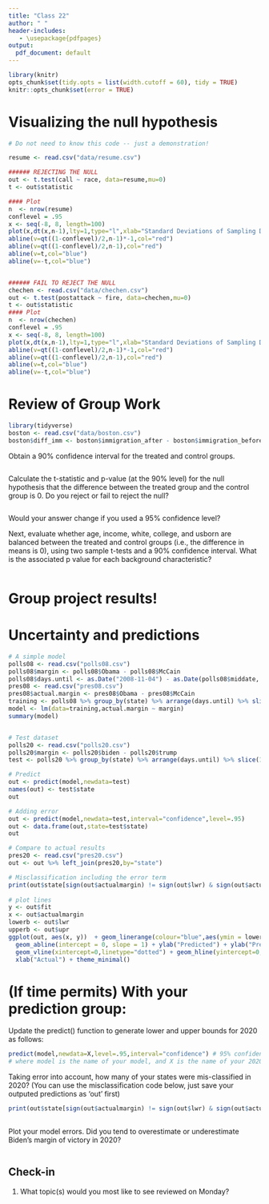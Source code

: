 ```yaml
---
title: "Class 22"
author: " "
header-includes:
   - \usepackage{pdfpages}
output:
  pdf_document: default
---
```


```r
library(knitr)
opts_chunk$set(tidy.opts = list(width.cutoff = 60), tidy = TRUE)
knitr::opts_chunk$set(error = TRUE)
```


# Visualizing the null hypothesis 

```r
# Do not need to know this code -- just a demonstration!

resume <- read.csv("data/resume.csv")

###### REJECTING THE NULL
out <- t.test(call ~ race, data=resume,mu=0)
t <- out$statistic

#### Plot
n  <- nrow(resume)
conflevel = .95
x <- seq(-8, 8, length=100)
plot(x,dt(x,n-1),lty=1,type="l",xlab="Standard Deviations of Sampling Distribution (Centered on 0)")
abline(v=qt((1-conflevel)/2,n-1)*-1,col="red")
abline(v=qt((1-conflevel)/2,n-1),col="red")
abline(v=t,col="blue")
abline(v=-t,col="blue")


###### FAIL TO REJECT THE NULL
chechen <- read.csv("data/chechen.csv")
out <- t.test(postattack ~ fire, data=chechen,mu=0)
t <- out$statistic
#### Plot
n  <- nrow(chechen)
conflevel = .95
x <- seq(-8, 8, length=100)
plot(x,dt(x,n-1),lty=1,type="l",xlab="Standard Deviations of Sampling Distribution (Centered on 0)")
abline(v=qt((1-conflevel)/2,n-1)*-1,col="red")
abline(v=qt((1-conflevel)/2,n-1),col="red")
abline(v=t,col="blue")
abline(v=-t,col="blue")
```

# Review of Group Work 

```r
library(tidyverse)
boston <- read.csv("data/boston.csv")
boston$diff_imm <- boston$immigration_after - boston$immigration_before
```

Obtain a 90% confidence interval for the treated and control groups. 

```r

```

Calculate the t-statistic and p-value (at the 90% level) for the null hypothesis that the difference between the treated group and the control group is 0. Do you reject or fail to reject the null?

```r

```

Would your answer change if you used a 95% confidence level?


Next, evaluate whether age, income, white, college, and usborn are balanced between the treated and control groups (i.e., the difference in means is 0), using two sample t-tests and a 90% confidence interval. What is the associated p value for each background characteristic?

```r


```

# Group project results!

# Uncertainty and predictions

```r
# A simple model
polls08 <- read.csv("polls08.csv")
polls08$margin <- polls08$Obama - polls08$McCain
polls08$days.until <- as.Date("2008-11-04") - as.Date(polls08$middate, "%m/%d/%y")
pres08 <- read.csv("pres08.csv")
pres08$actual.margin <- pres08$Obama - pres08$McCain
training <- polls08 %>% group_by(state) %>% arrange(days.until) %>% slice(1) %>% left_join(pres08,by="state")
model <- lm(data=training,actual.margin ~ margin)
summary(model)


# Test dataset
polls20 <- read.csv("polls20.csv")
polls20$margin <- polls20$biden - polls20$trump
test <- polls20 %>% group_by(state) %>% arrange(days.until) %>% slice(1)  %>% select(margin,state)

# Predict
out <- predict(model,newdata=test)
names(out) <- test$state
out

# Adding error
out <- predict(model,newdata=test,interval="confidence",level=.95)
out <- data.frame(out,state=test$state)
out

# Compare to actual results
pres20 <- read.csv("pres20.csv")
out <- out %>% left_join(pres20,by="state")

# Misclassification including the error term 
print(out$state[sign(out$actualmargin) != sign(out$lwr) & sign(out$actualmargin) != sign(out$upr)])
 
# plot lines
y <- out$fit
x <- out$actualmargin
lowerb <- out$lwr
upperb <- out$upr
ggplot(out, aes(x, y))  + geom_linerange(colour="blue",aes(ymin = lowerb, ymax = upperb)) + 
  geom_abline(intercept = 0, slope = 1) + ylab("Predicted") + ylab("Predicted") + 
  geom_vline(xintercept=0,linetype="dotted") + geom_hline(yintercept=0,linetype="dotted") + 
  xlab("Actual") + theme_minimal()


```




# (If time permits) With your prediction group:

Update the predict() function to generate lower and upper bounds for 2020 as follows: 

```r
predict(model,newdata=X,level=.95,interval="confidence") # 95% confidence interval
# where model is the name of your model, and X is the name of your 2020 prediction dataframe
```

Taking error into account, how many of your states were mis-classified in 2020? 
(You can use the misclassification code below, just save your outputed predictions as 'out' first)

```r

print(out$state[sign(out$actualmargin) != sign(out$lwr) & sign(out$actualmargin) != sign(out$upr)])
 
```

Plot your model errors. Did you tend to overestimate or underestimate Biden's margin of victory in 2020?

```r

```


## Check-in

1. What topic(s) would you most like to see reviewed on Monday? 

